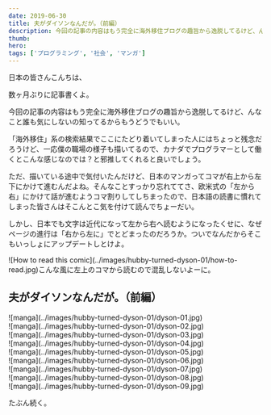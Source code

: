 ```yaml
---
date: 2019-06-30
title: 夫がダイソンなんだが。（前編）
description: 今回の記事の内容はもう完全に海外移住ブログの趣旨から逸脱してるけど、んなこと誰も気にしないの知ってるからもうどうでもいい。
thumb:
hero:
tags: ['プログラミング', '社会', 'マンガ']
---
```


日本の皆さんこんちは、

数ヶ月ぶりに記事書くよ。

今回の記事の内容はもう完全に海外移住ブログの趣旨から逸脱してるけど、んなこと誰も気にしないの知ってるからもうどうでもいい。

「海外移住」系の検索結果でここにたどり着いてしまった人にはちょっと残念だろうけど、一応僕の職場の様子も描いてるので、カナダでプログラマーとして働くとこんな感じなのでは？と邪推してくれると良いでしょう。

ただ、描いている途中で気付いたんだけど、日本のマンガってコマが右上から左下にかけて進むんだよね。そんなことすっかり忘れててさ、欧米式の「左から右」にかけて話が進むようコマ割りしてしちまったので、日本語の読書に慣れてしまった皆さんはそこんとこ気を付けて読んでちょーだい。

しかし、日本でも文字は近代になって左から右へ読むようになったくせに、なぜページの進行は「右から左に」でとどまったのだろうか。ついでなんだからそこもいっしょにアップデートしとけよ。

<div>
  ![How to read this
  comic](../images/hubby-turned-dyson-01/how-to-read.jpg)こんな風に左上のコマから読むので混乱しないよーに。
</div>

## 夫がダイソンなんだが。（前編）

<div>![manga](../images/hubby-turned-dyson-01/dyson-01.jpg)</div>

<div>![manga](../images/hubby-turned-dyson-01/dyson-02.jpg)</div>

<div>![manga](../images/hubby-turned-dyson-01/dyson-03.jpg)</div>

<div>![manga](../images/hubby-turned-dyson-01/dyson-04.jpg)</div>

<div>![manga](../images/hubby-turned-dyson-01/dyson-05.jpg)</div>

<div>![manga](../images/hubby-turned-dyson-01/dyson-06.jpg)</div>

<div>![manga](../images/hubby-turned-dyson-01/dyson-07.jpg)</div>

<div>![manga](../images/hubby-turned-dyson-01/dyson-08.jpg)</div>

<div>![manga](../images/hubby-turned-dyson-01/dyson-09.jpg)</div>

たぶん続く。

